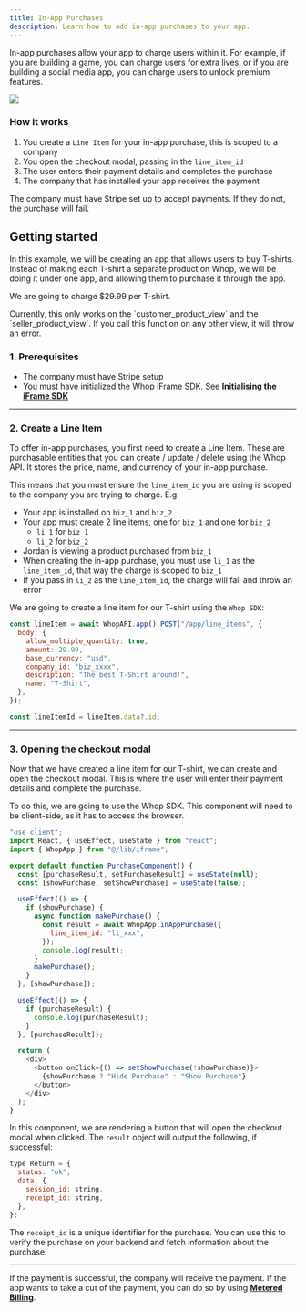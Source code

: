 ```yaml
---
title: In-App Purchases
description: Learn how to add in-app purchases to your app.
---
```


In-app purchases allow your app to charge users within it. For example, if you are building a game, you can charge users for extra lives, or if you are building a social media app, you can charge users to unlock premium features.

<Frame>
  <img src="https://imgur.com/YeSEgXy.png" />
</Frame>

### How it works

1. You create a `Line Item` for your in-app purchase, this is scoped to a company
2. You open the checkout modal, passing in the `line_item_id`
3. The user enters their payment details and completes the purchase
4. The company that has installed your app receives the payment

<Note>
  The company must have Stripe set up to accept payments. If they do not, the
  purchase will fail.
</Note>

## Getting started

In this example, we will be creating an app that allows users to buy T-shirts. Instead of making each T-shirt a separate product on Whop, we will be doing it under one app, and allowing them to purchase it through the app.

We are going to charge $29.99 per T-shirt.

<Warning>
  Currently, this only works on the `customer_product_view` and the
  `seller_product_view`. If you call this function on any other view, it will
  throw an error.
</Warning>

### 1. Prerequisites

- The company must have Stripe setup
- You must have initialized the Whop iFrame SDK. See [**Initialising the iFrame SDK**](/sdk/iframe-setup)

---

### 2. Create a Line Item

To offer in-app purchases, you first need to create a Line Item. These are purchasable entities that you can create / update / delete using the Whop API. It stores the price, name, and currency of your in-app purchase.

This means that you must ensure the `line_item_id` you are using is scoped to the company you are trying to charge. E.g:

- Your app is installed on `biz_1` and `biz_2`
- Your app must create 2 line items, one for `biz_1` and one for `biz_2`
  - `li_1` for `biz_1`
  - `li_2` for `biz_2`
- Jordan is viewing a product purchased from `biz_1`
- When creating the in-app purchase, you must use `li_1` as the `line_item_id`, that way the charge is scoped to `biz_1`
- If you pass in `li_2` as the `line_item_id`, the charge will fail and throw an error

We are going to create a line item for our T-shirt using the `Whop SDK`:

```javascript
const lineItem = await WhopAPI.app().POST("/app/line_items", {
  body: {
    allow_multiple_quantity: true,
    amount: 29.99,
    base_currency: "usd",
    company_id: "biz_xxxx",
    description: "The best T-Shirt around!",
    name: "T-Shirt",
  },
});

const lineItemId = lineItem.data?.id;
```

---

### 3. Opening the checkout modal

Now that we have created a line item for our T-shirt, we can create and open the checkout modal. This is where the user will enter their payment details and complete the purchase.

To do this, we are going to use the Whop SDK. This component will need to be client-side, as it has to access the browser.

```javascript
"use client";
import React, { useEffect, useState } from "react";
import { WhopApp } from "@/lib/iframe";

export default function PurchaseComponent() {
  const [purchaseResult, setPurchaseResult] = useState(null);
  const [showPurchase, setShowPurchase] = useState(false);

  useEffect(() => {
    if (showPurchase) {
      async function makePurchase() {
        const result = await WhopApp.inAppPurchase({
          line_item_id: "li_xxx",
        });
        console.log(result);
      }
      makePurchase();
    }
  }, [showPurchase]);

  useEffect(() => {
    if (purchaseResult) {
      console.log(purchaseResult);
    }
  }, [purchaseResult]);

  return (
    <div>
      <button onClick={() => setShowPurchase(!showPurchase)}>
        {showPurchase ? "Hide Purchase" : "Show Purchase"}
      </button>
    </div>
  );
}
```

In this component, we are rendering a button that will open the checkout modal when clicked. The `result` object will output the following, if successful:

```javascript
type Return = {
  status: "ok",
  data: {
    session_id: string,
    receipt_id: string,
  },
};
```

The `receipt_id` is a unique identifier for the purchase. You can use this to verify the purchase on your backend and fetch information about the purchase.

---

If the payment is successful, the company will receive the payment. If the app wants to take a cut of the payment, you can do so by using [**Metered Billing**](/api-reference/metered-billing).
